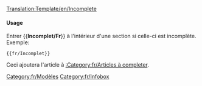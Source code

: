 <noinclude>[[Translation:Template/en/Incomplete]]</noinclude><noinclude></noinclude>{{en/Ambox| type  = content
| image = UnderConstructionOrange.png
| text  = <strong>Incomplet</strong><br>Veuillez noter que les informations de cette page ne sont actuellement pas complètes
}}<includeonly>{{{1|[[Category:fr/Articles à completer]]}}}</includeonly><noinclude>

====Usage====
Entrer <nowiki>{{</nowiki>'''Incomplet/Fr'''<nowiki>}}</nowiki> à l'intérieur d'une section si celle-ci est incomplète. Exemple:
<pre>{{fr/Incomplet}}</pre>
Ceci ajoutera l'article à [[:Category:fr/Articles à completer]].

[[Category:fr/Modèles]][[Category:fr/Infobox]]</noinclude>
